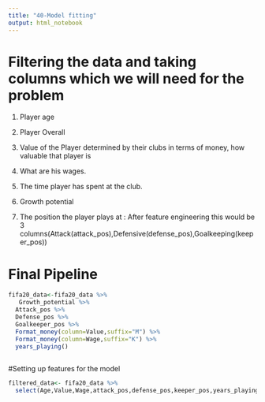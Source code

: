 ---
title: "40-Model fitting"
output: html_notebook
---


# Filtering the data and taking columns which we will need for the problem


1. Player age

2. Player Overall

3. Value of the Player determined by their clubs in terms of money, how valuable that player is 

4. What are his wages.

5. The time player has spent at the club.

6. Growth potential

7. The position the player plays at : After feature engineering this would be 3 columns(Attack(attack_pos),Defensive(defense_pos),Goalkeeping(keeper_pos))


# Final Pipeline
```{r}
fifa20_data<-fifa20_data %>% 
   Growth_potential %>% 
  Attack_pos %>% 
  Defense_pos %>% 
  Goalkeeper_pos %>%
  Format_money(column=Value,suffix="M") %>%
  Format_money(column=Wage,suffix="K") %>% 
  years_playing() 
  
```


#Setting up features for the model
```{r}
filtered_data<- fifa20_data %>% 
  select(Age,Value,Wage,attack_pos,defense_pos,keeper_pos,years_playing,Overall,growth_potential)
```

